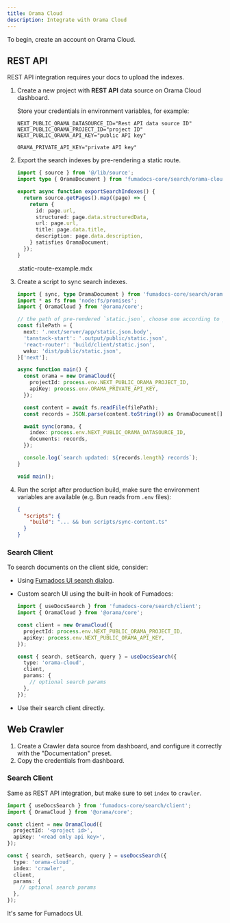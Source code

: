```yaml
---
title: Orama Cloud
description: Integrate with Orama Cloud
---
```


To begin, create an account on Orama Cloud.

## REST API

REST API integration requires your docs to upload the indexes.

1. Create a new project with **REST API** data source on Orama Cloud dashboard.

   Store your credentials in environment variables, for example:

   ```dotenv
   NEXT_PUBLIC_ORAMA_DATASOURCE_ID="Rest API data source ID"
   NEXT_PUBLIC_ORAMA_PROJECT_ID="project ID"
   NEXT_PUBLIC_ORAMA_API_KEY="public API key"

   ORAMA_PRIVATE_API_KEY="private API key"
   ```

2. Export the search indexes by pre-rendering a static route.

   ```ts title="lib/export-search-indexes.ts"
   import { source } from '@/lib/source';
   import type { OramaDocument } from 'fumadocs-core/search/orama-cloud';

   export async function exportSearchIndexes() {
     return source.getPages().map((page) => {
       return {
         id: page.url,
         structured: page.data.structuredData,
         url: page.url,
         title: page.data.title,
         description: page.data.description,
       } satisfies OramaDocument;
     });
   }
   ```

   <include>.static-route-example.mdx</include>

3. Create a script to sync search indexes.

   ```ts title="scripts/sync-content.ts"
   import { sync, type OramaDocument } from 'fumadocs-core/search/orama-cloud';
   import * as fs from 'node:fs/promises';
   import { OramaCloud } from '@orama/core';

   // the path of pre-rendered `static.json`, choose one according to your React framework
   const filePath = {
     next: '.next/server/app/static.json.body',
     'tanstack-start': '.output/public/static.json',
     'react-router': 'build/client/static.json',
     waku: 'dist/public/static.json',
   }['next'];

   async function main() {
     const orama = new OramaCloud({
       projectId: process.env.NEXT_PUBLIC_ORAMA_PROJECT_ID,
       apiKey: process.env.ORAMA_PRIVATE_API_KEY,
     });

     const content = await fs.readFile(filePath);
     const records = JSON.parse(content.toString()) as OramaDocument[];

     await sync(orama, {
       index: process.env.NEXT_PUBLIC_ORAMA_DATASOURCE_ID,
       documents: records,
     });

     console.log(`search updated: ${records.length} records`);
   }

   void main();
   ```

4. Run the script after production build, make sure the environment variables are available (e.g. Bun reads from `.env` files):

   ```json title="package.json"
   {
     "scripts": {
       "build": "... && bun scripts/sync-content.ts"
     }
   }
   ```

### Search Client

To search documents on the client side, consider:

- Using [Fumadocs UI search dialog](/docs/ui/search/orama-cloud).
- Custom search UI using the built-in hook of Fumadocs:

  ```ts
  import { useDocsSearch } from 'fumadocs-core/search/client';
  import { OramaCloud } from '@orama/core';

  const client = new OramaCloud({
    projectId: process.env.NEXT_PUBLIC_ORAMA_PROJECT_ID,
    apiKey: process.env.NEXT_PUBLIC_ORAMA_API_KEY,
  });

  const { search, setSearch, query } = useDocsSearch({
    type: 'orama-cloud',
    client,
    params: {
      // optional search params
    },
  });
  ```

- Use their search client directly.

## Web Crawler

1. Create a Crawler data source from dashboard, and configure it correctly with the "Documentation" preset.
2. Copy the credentials from dashboard.

### Search Client

Same as REST API integration, but make sure to set `index` to `crawler`.

```ts
import { useDocsSearch } from 'fumadocs-core/search/client';
import { OramaCloud } from '@orama/core';

const client = new OramaCloud({
  projectId: '<project id>',
  apiKey: '<read only api key>',
});

const { search, setSearch, query } = useDocsSearch({
  type: 'orama-cloud',
  index: 'crawler',
  client,
  params: {
    // optional search params
  },
});
```

It's same for Fumadocs UI.

